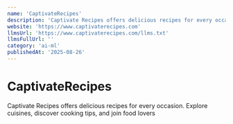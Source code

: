 ```yaml
---
name: 'CaptivateRecipes'
description: 'Captivate Recipes offers delicious recipes for every occasion. Explore cuisines, discover cooking tips, and join food lovers'
website: 'https://www.captivaterecipes.com'
llmsUrl: 'https://www.captivaterecipes.com/llms.txt'
llmsFullUrl: ''
category: 'ai-ml'
publishedAt: '2025-08-26'
---
```


# CaptivateRecipes

Captivate Recipes offers delicious recipes for every occasion. Explore cuisines, discover cooking tips, and join food lovers

